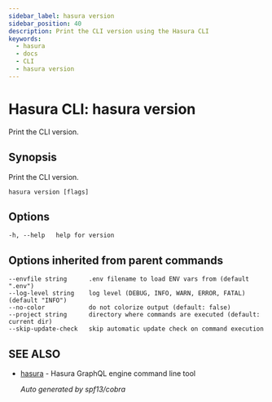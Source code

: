 ```yaml
---
sidebar_label: hasura version
sidebar_position: 40
description: Print the CLI version using the Hasura CLI
keywords:
  - hasura
  - docs
  - CLI
  - hasura version
---
```


# Hasura CLI: hasura version

Print the CLI version.

## Synopsis

Print the CLI version.

    hasura version [flags]

## Options

    -h, --help   help for version

## Options inherited from parent commands

    --envfile string      .env filename to load ENV vars from (default ".env")
    --log-level string    log level (DEBUG, INFO, WARN, ERROR, FATAL) (default "INFO")
    --no-color            do not colorize output (default: false)
    --project string      directory where commands are executed (default: current dir)
    --skip-update-check   skip automatic update check on command execution

## SEE ALSO

- [hasura](/graphql/core/hasura-cli/hasura) - Hasura GraphQL engine command line tool

  _Auto generated by spf13/cobra_
